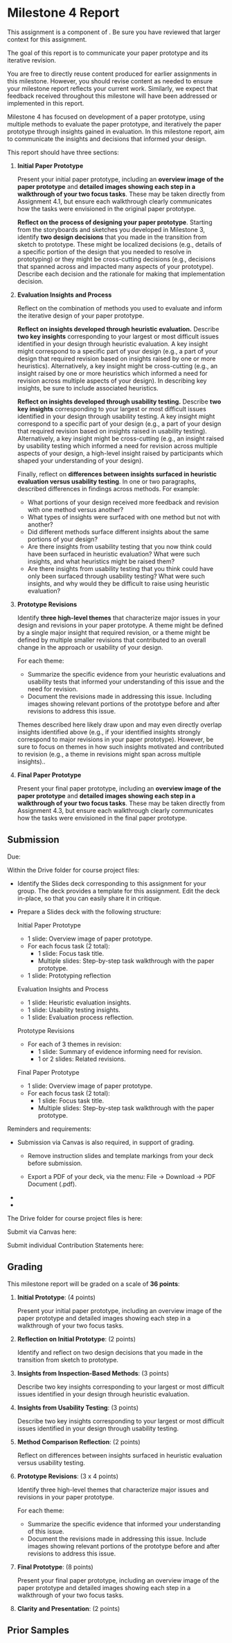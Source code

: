 
# Milestone 4 Report

<UnderDevelopment display={false} />

This assignment is a component of <SiteLink linkKey={SiteLinks.milestone_4_top}/>.
Be sure you have reviewed that larger context for this assignment.

The goal of this report is to communicate your paper prototype and its iterative revision.

You are free to directly reuse content produced for earlier assignments in this milestone.
However, you should revise content as needed to ensure your milestone report reflects your current work.
Similarly, we expect that feedback received throughout this milestone will have been addressed or implemented in this report.

Milestone 4 has focused on development of a paper prototype,
using multiple methods to evaluate the paper prototype,
and iteratively the paper prototype through insights gained in evaluation.
In this milestone report, aim to communicate the insights and decisions that informed your design.

This report should have three sections:

1. __Initial Paper Prototype__

   Present your initial paper prototype,
   including an __overview image of the paper prototype__ and
   __detailed images showing each step in a walkthrough of your two focus tasks__.
   These may be taken directly from Assignment 4.1,
   but ensure each walkthrough clearly communicates how the tasks were envisioned in the original paper prototype.

   __Reflect on the process of designing your paper prototype__.
   Starting from the storyboards and sketches you developed in Milestone 3,
   identify **two design decisions** that you made in the transition from sketch to prototype.
   These might be localized decisions
   (e.g., details of a specific portion of the design that you needed to resolve in prototyping)
   or they might be cross-cutting decisions
   (e.g., decisions that spanned across and impacted many aspects of your prototype).
   Describe each decision and the rationale for making that implementation decision.

2. __Evaluation Insights and Process__

   Reflect on the combination of methods you used
   to evaluate and inform the iterative design of your paper prototype.

   **Reflect on insights developed through heuristic evaluation.**
   Describe **two key insights** corresponding to
   your largest or most difficult issues identified in your design through heuristic evaluation.
   A key insight might correspond to a specific part of your design
   (e.g., a part of your design that required revision based on
   insights raised by one or more heuristics).
   Alternatively, a key insight might be cross-cutting
   (e.g., an insight raised by one or more heuristics
   which informed a need for revision across multiple aspects of your design).
   In describing key insights, be sure to include associated heuristics.

   **Reflect on insights developed through usability testing.**
   Describe **two key insights** corresponding to
   your largest or most difficult issues identified in your design through usability testing.
   A key insight might correspond to a specific part of your design
   (e.g., a part of your design that required revision based on
   insights raised in usability testing).
   Alternatively, a key insight might be cross-cutting
   (e.g., an insight raised by usability testing
   which informed a need for revision across multiple aspects of your design,
   a high-level insight raised by participants which shaped your understanding of your design).

   Finally, reflect on **differences between insights surfaced in heuristic evaluation versus usability testing**.
   In one or two paragraphs, described differences in findings across methods. For example:
   - What portions of your design received more feedback and revision with one method versus another?
   - What types of insights were surfaced with one method but not with another?
   - Did different methods surface different insights about the same portions of your design?
   - Are there insights from usability testing that you now think could have been surfaced in heuristic evaluation?
     What were such insights, and what heuristics might be raised them?
   - Are there insights from usability testing that you think could have only been surfaced through usability testing?
     What were such insights, and why would they be difficult to raise using heuristic evaluation?

3. __Prototype Revisions__

   Identify __three high-level themes__ that characterize major issues in your design and revisions in your paper prototype.
   A theme might be defined by a single major insight that required revision,
   or a theme might be defined by multiple smaller revisions that
   contributed to an overall change in the approach or usability of your design.

   For each theme:
    - Summarize the specific evidence from your heuristic evaluations and usability tests
      that informed your understanding of this issue and the need for revision.
    - Document the revisions made in addressing this issue.
      Including images showing relevant portions of the prototype
      before and after revisions to address this issue.

   Themes described here likely draw upon and may even directly overlap insights identified above
   (e.g., if your identified insights strongly correspond to major revisions in your paper prototype).
   However, be sure to focus on themes in how such insights motivated and contributed to revision
   (e.g., a theme in revisions might span across multiple insights)..

4. __Final Paper Prototype__

   Present your final paper prototype,
   including an __overview image of the paper prototype__ and
   __detailed images showing each step in a walkthrough of your two focus tasks__.
   These may be taken directly from Assignment 4.3,
   but ensure each walkthrough clearly communicates how the tasks were envisioned in the final paper prototype.

## Submission

Due: <AssignmentDueDateTime assignmentKey={calendarData.assignments.milestone_4_report} />

Within the Drive folder for course project files:

- Identify the Slides deck corresponding to this assignment for your group.
  The deck provides a template for this assignment.
  Edit the deck in-place, so that you can easily share it in critique.

- Prepare a Slides deck with the following structure:

  Initial Paper Prototype
    - 1 slide: Overview image of paper prototype.
    - For each focus task (2 total):
      - 1 slide: Focus task title.
      - Multiple slides: Step-by-step task walkthrough with the paper prototype.
    - 1 slide: Prototyping reflection

  Evaluation Insights and Process
    - 1 slide: Heuristic evaluation insights.
    - 1 slide: Usability testing insights.
    - 1 slide: Evaluation process reflection.

  Prototype Revisions
   - For each of 3 themes in revision:
     - 1 slide: Summary of evidence informing need for revision.
     - 1 or 2 slides: Related revisions.

  Final Paper Prototype
    - 1 slide: Overview image of paper prototype.
    - For each focus task (2 total):
      - 1 slide: Focus task title.
      - Multiple slides: Step-by-step task walkthrough with the paper prototype.

Reminders and requirements:

- Submission via Canvas is also required, in support of grading.
  - Remove instruction slides and template markings from your deck before submission.

  - Export a PDF of your deck, via the menu: File -> Download -> PDF Document (.pdf).

- <GroupAssignment />
- <ContributionStatementReference />

The Drive folder for course project files is here:

<CourseDataLink linkKey={courseData.linkDriveProjectFiles} outerComponent="p"/>

Submit via Canvas here:

<AssignmentSubmitCanvasLink assignmentKey={calendarData.assignments.milestone_4_report} />

Submit individual 
<SiteLink linkKey={SiteLinks.assignmentsContributionStatements} outerComponent="span">Contribution Statements</SiteLink>
here:

<AssignmentSubmitCanvasLink assignmentKey={calendarData.assignments.milestone_4_contribution_statement} />

## Grading

This milestone report will be graded on a scale of __36 points__:

1. __Initial Prototype__: (4 points)

   Present your initial paper prototype,
   including an overview image of the paper prototype and
   detailed images showing each step in a walkthrough of your two focus tasks.

2. __Reflection on Initial Prototype__: (2 points)

   Identify and reflect on two design decisions that you made 
   in the transition from sketch to prototype.

3. __Insights from Inspection-Based Methods__: (3 points)

   Describe two key insights corresponding to
   your largest or most difficult issues identified in your design through heuristic evaluation.

4. __Insights from Usability Testing__: (3 points)

   Describe two key insights corresponding to
   your largest or most difficult issues identified in your design through usability testing.

5. __Method Comparison Reflection__: (2 points)

   Reflect on differences between insights surfaced in heuristic evaluation versus usability testing.

6. __Prototype Revisions__: (3 x 4 points)

   Identify three high-level themes that characterize major issues and revisions in your paper prototype.

   For each theme:
   - Summarize the specific evidence that informed your understanding of this issue.
   - Document the revisions made in addressing this issue.
     Include images showing relevant portions of the prototype
     before and after revisions to address this issue.

7. __Final Prototype__: (8 points)

   Present your final paper prototype,
   including an overview image of the paper prototype and
   detailed images showing each step in a walkthrough of your two focus tasks.

8. __Clarity and Presentation__: (2 points)

## Prior Samples

<PriorSamplesWarning />

<ProjectMilestoneSamples assignment='m3_report' />
